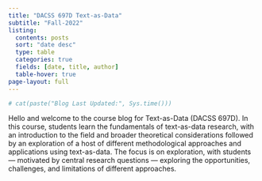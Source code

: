 ```yaml
---
title: "DACSS 697D Text-as-Data"
subtitle: "Fall-2022"
listing:
  contents: posts
  sort: "date desc"
  type: table
  categories: true
  fields: [date, title, author]
  table-hover: true
page-layout: full
---
```


```r
# cat(paste("Blog Last Updated:", Sys.time()))
```

Hello and welcome to the course blog for Text-as-Data (DACSS 697D). In this course, students learn the fundamentals of text-as-data research, with an introduction to the field and broader theoretical considerations followed by an exploration of a host of different methodological approaches and applications using text-as-data. The focus is on exploration, with students — motivated by central research questions — exploring the opportunities, challenges, and limitations of different approaches.
